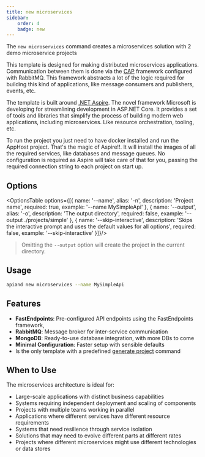 ```yaml
---
title: new microservices
sidebar:
    order: 4
    badge: new
---
```



The `new microservices` command creates a microservices solution with 2 demo microservice projects

This template is designed for making distributed microservices applications. Communication between them is done via the [CAP](https://cap.dotnetcore.xyz/user-guide/en/getting-started/quick-start/) framework configured with RabbitMQ. This framework abstracts a lot of the logic required for building this kind of applications, like message consumers and publishers, events, etc.

The template is built around [.NET Aspire](https://learn.microsoft.com/en-us/dotnet/aspire/get-started/aspire-overview). The novel framework Microsoft is developing for streamlining development in ASP.NET Core. It provides a set of tools and libraries that simplify the process of building modern web applications, including microservices. Like resource orchestration, tooling, etc.

To run the project you just need to have docker installed and run the AppHost project. That's the magic of Aspire!!. It will install the images of all the required services, like databases and message queues. No configuration is required as Aspire will take care of that for you, passing the required connection string to each project on start up.

## Options

<OptionsTable options={[{
    name: '--name',
    alias: '-n',
    description: 'Project name',
    required: true,
    example: '--name MySimpleApi'
}, {
    name: '--output',
    alias: '-o',
    description: 'The output directory',
    required: false,
    example: '--output ./projects/simple'
}, {
    name: '--skip-interactive',
    description: 'Skips the interactive prompt and uses the default values for all options',
    required: false,
    example: '--skip-interactive'
}]}/>

> Omitting the `--output` option will create the project in the current directory.

## Usage

```bash
apiand new microservices --name MySimpleApi
```

## Features

- **FastEndpoints**: Pre-configured API endpoints using the FastEndpoints framework,
- **RabbitMQ**: Message broker for inter-service communication
- **MongoDB**: Ready-to-use database integration, with more DBs to come
- **Minimal Configuration**: Faster setup with sensible defaults
- Is the only template with a predefined [generate project](../../generate/generate-project) command

## When to Use

The microservices architecture is ideal for:
- Large-scale applications with distinct business capabilities
- Systems requiring independent deployment and scaling of components
- Projects with multiple teams working in parallel
- Applications where different services have different resource requirements
- Systems that need resilience through service isolation
- Solutions that may need to evolve different parts at different rates
- Projects where different microservices might use different technologies or data stores